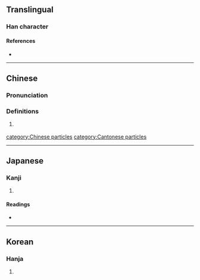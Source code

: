 {{character info}}
==Translingual==

===Han character===
{{Han char|rn=30|rad=口|as=08|sn=11|four=|canj=RHDR|ids=⿰口和}}

====References====
* {{Han ref|kx=0196.130|dkj=03833|dj=0417.220|hdz=10641.160|uh=555D|ud=21853}}

----

==Chinese==
{{zh-forms}}

===Pronunciation===
{{zh-pron
|m=hé
|m-s=
|dg=
|c=wo6
|c-t=
|g=
|h=pfs=
|j=
|mb=
|md=
|mn=
|mn-t=
|w=
|x=
|mc=y
|oc=y
|cat=n
}}

===Definitions===
{{zh-hanzi}}

# {{lb|zh|Cantonese}} {{ngd|final particle expressing [[surprise]]}}

[[category:Chinese particles]] [[category:Cantonese particles]]

----

==Japanese==

===Kanji===
{{ja-kanji|grade=|rs=口08}}

# {{rfdef|ja|sort=口08}}

====Readings====
* {{ja-readings|kanon=か<くゎ|goon=わ|kun=[[したがう]] (shitagau)}}

----

==Korean==

===Hanja===
{{ko-hanja|hangeul=와|rv=wa|mr=wa}}

# {{rfdef|ko|sort=口08}}